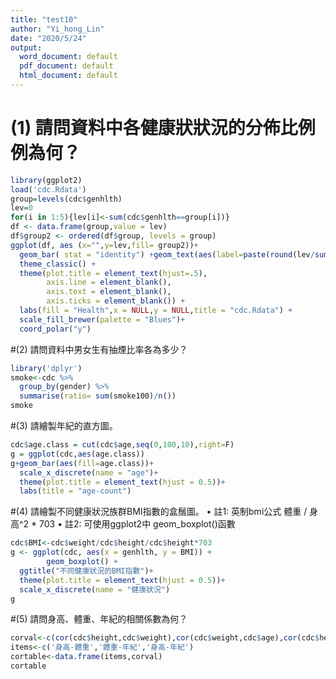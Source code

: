 ---
title: "test10"
author: "Yi_hong_Lin"
date: "2020/5/24"
output:
  word_document: default
  pdf_document: default
  html_document: default
---

# (1) 請問資料中各健康狀狀況的分佈比例例為何？
```{R}
library(ggplot2)
load('cdc.Rdata')
group=levels(cdc$genhlth)
lev=0
for(i in 1:5){lev[i]<-sum(cdc$genhlth==group[i])}
df <- data.frame(group,value = lev)
df$group2 <- ordered(df$group, levels = group)
ggplot(df, aes (x="",y=lev,fill= group2))+ 
  geom_bar( stat = "identity") +geom_text(aes(label=paste(round(lev/sum(lev)*100,1),"%")),position=position_stack(vjust=0.5))+
  theme_classic() +
  theme(plot.title = element_text(hjust=.5),
        axis.line = element_blank(),
        axis.text = element_blank(),
        axis.ticks = element_blank()) +
  labs(fill = "Health",x = NULL,y = NULL,title = "cdc.Rdata") +
  scale_fill_brewer(palette = "Blues")+
  coord_polar("y")
```

#(2) 請問資料中男女生有抽煙比率各為多少？
```{R}
library('dplyr')
smoke<-cdc %>%
  group_by(gender) %>%
  summarise(ratio= sum(smoke100)/n())
smoke
```

#(3) 請繪製年紀的直方圖。
```{R}
cdc$age.class = cut(cdc$age,seq(0,100,10),right=F)
g = ggplot(cdc,aes(age.class))
g+geom_bar(aes(fill=age.class))+
  scale_x_discrete(name = "age")+
  theme(plot.title = element_text(hjust = 0.5))+
  labs(title = "age-count") 

```
#(4) 請繪製不同健康狀況族群BMI指數的盒鬚圖。
• 註1: 英制bmi公式 體重 / 身高^2 * 703
• 註2: 可使用ggplot2中 geom_boxplot()函數
```{R}
cdc$BMI<-cdc$weight/cdc$height/cdc$height*703
g <- ggplot(cdc, aes(x = genhlth, y = BMI)) +
        geom_boxplot() +
  ggtitle("不同健康狀況的BMI指數")+
  theme(plot.title = element_text(hjust = 0.5))+
  scale_x_discrete(name = "健康狀況")
g

```
#(5) 請問身高、體重、年紀的相關係數為何？
```{R}
corval<-c(cor(cdc$height,cdc$weight),cor(cdc$weight,cdc$age),cor(cdc$height,cdc$age))
items<-c('身高-體重','體重-年紀','身高-年紀')
cortable<-data.frame(items,corval)
cortable
```